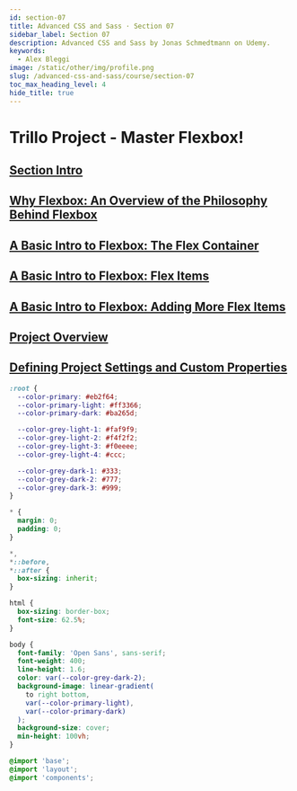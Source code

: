 ```yaml
---
id: section-07
title: Advanced CSS and Sass · Section 07
sidebar_label: Section 07
description: Advanced CSS and Sass by Jonas Schmedtmann on Udemy.
keywords:
  - Alex Bleggi
image: /static/other/img/profile.png
slug: /advanced-css-and-sass/course/section-07
toc_max_heading_level: 4
hide_title: true
---
```



# Trillo Project - Master Flexbox!

## [Section Intro](https://www.udemy.com/course/advanced-css-and-sass/learn/lecture/8312894#overview)

## [Why Flexbox: An Overview of the Philosophy Behind Flexbox](https://www.udemy.com/course/advanced-css-and-sass/learn/lecture/8274572#overview)

## [A Basic Intro to Flexbox: The Flex Container](https://www.udemy.com/course/advanced-css-and-sass/learn/lecture/8274576#overview)

## [A Basic Intro to Flexbox: Flex Items](https://www.udemy.com/course/advanced-css-and-sass/learn/lecture/8274580#overview)

## [A Basic Intro to Flexbox: Adding More Flex Items](https://www.udemy.com/course/advanced-css-and-sass/learn/lecture/8274582#overview)

## [Project Overview](https://www.udemy.com/course/advanced-css-and-sass/learn/lecture/8274584#overview)

## [Defining Project Settings and Custom Properties](https://www.udemy.com/course/advanced-css-and-sass/learn/lecture/8274588#overview)

```scss {1-44} title="sass/_base.scss"
:root {
  --color-primary: #eb2f64;
  --color-primary-light: #ff3366;
  --color-primary-dark: #ba265d;

  --color-grey-light-1: #faf9f9;
  --color-grey-light-2: #f4f2f2;
  --color-grey-light-3: #f0eeee;
  --color-grey-light-4: #ccc;

  --color-grey-dark-1: #333;
  --color-grey-dark-2: #777;
  --color-grey-dark-3: #999;
}

* {
  margin: 0;
  padding: 0;
}

*,
*::before,
*::after {
  box-sizing: inherit;
}

html {
  box-sizing: border-box;
  font-size: 62.5%;
}

body {
  font-family: 'Open Sans', sans-serif;
  font-weight: 400;
  line-height: 1.6;
  color: var(--color-grey-dark-2);
  background-image: linear-gradient(
    to right bottom,
    var(--color-primary-light),
    var(--color-primary-dark)
  );
  background-size: cover;
  min-height: 100vh;
}
```

```scss {1-3} title="sass/main.scss"
@import 'base';
@import 'layout';
@import 'components';
```

